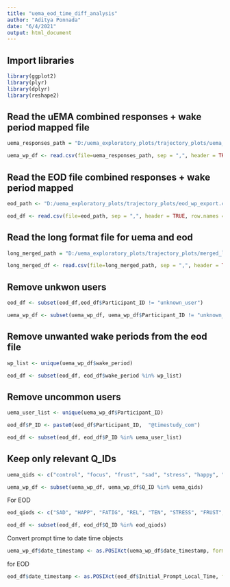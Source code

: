 ```yaml
---
title: "uema_eod_time_diff_analysis"
author: "Aditya Ponnada"
date: "6/4/2021"
output: html_document
---
```


## Import libraries
```r
library(ggplot2)
library(plyr)
library(dplyr)
library(reshape2)
```

## Read the uEMA combined responses + wake period mapped file
```r

uema_responses_path = "D:/uema_exploratory_plots/trajectory_plots/uema_wp_export.csv"

uema_wp_df <- read.csv(file=uema_responses_path, sep = ",", header = TRUE)


```

## Read the EOD file combined responses + wake period mapped
```r

eod_path <- "D:/uema_exploratory_plots/trajectory_plots/eod_wp_export.csv"

eod_df <- read.csv(file=eod_path, sep = ",", header = TRUE, row.names = NULL)


```

## Read the long format file for uema and eod
```r

long_merged_path = "D:/uema_exploratory_plots/trajectory_plots/merged_long_df.csv"

long_merged_df <- read.csv(file=long_merged_path, sep = ",", header = TRUE)

```

## Remove unkwon users
```r

eod_df <- subset(eod_df,eod_df$Participant_ID != "unknown_user")

uema_wp_df <- subset(uema_wp_df, uema_wp_df$Participant_ID != "unknown_user")

```

## Remove unwanted wake periods from the eod file
```r

wp_list <- unique(uema_wp_df$wake_period)

eod_df <- subset(eod_df, eod_df$wake_period %in% wp_list)

```


## Remove uncommon users
```r

uema_user_list <- unique(uema_wp_df$Participant_ID)

eod_df$P_ID <- paste0(eod_df$Participant_ID,  "@timestudy_com")

eod_df <- subset(eod_df, eod_df$P_ID %in% uema_user_list)

```

## Keep only relevant Q_IDs
```r

uema_qids <- c("control", "focus", "frust", "sad", "stress", "happy", "tense", "fatigue", "nervous", "relax")

uema_wp_df <- subset(uema_wp_df, uema_wp_df$Q_ID %in% uema_qids)

```

For EOD
```r

eod_qiods <- c("SAD", "HAPP", "FATIG", "REL", "TEN", "STRESS", "FRUST", "NERV", "RESIST", "FOC")

eod_df <- subset(eod_df, eod_df$Q_ID %in% eod_qiods)

```

Convert prompt time to date time objects
```r

uema_wp_df$date_timestamp <- as.POSIXct(uema_wp_df$date_timestamp, format = "%Y-%m-%d %H:%M:%OS")

```

for EOD
```r

eod_df$date_timestamp <- as.POSIXct(eod_df$Initial_Prompt_Local_Time, format="%Y-%m-%d %H:%M:%OS")

```


